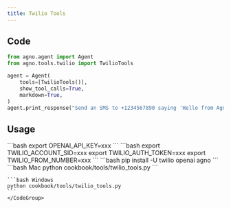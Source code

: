 ```yaml
---
title: Twilio Tools
---
```


## Code

```python cookbook/tools/twilio_tools.py
from agno.agent import Agent
from agno.tools.twilio import TwilioTools

agent = Agent(
    tools=[TwilioTools()],
    show_tool_calls=True,
    markdown=True,
)
agent.print_response("Send an SMS to +1234567890 saying 'Hello from Agno!'")
```

## Usage

<Steps>
  <Snippet file="create-venv-step.mdx" />

  <Step title="Set your API key">
    ```bash
    export OPENAI_API_KEY=xxx
    ```
  </Step> 

  <Step title="Set your Twilio credentials">
    ```bash
    export TWILIO_ACCOUNT_SID=xxx
    export TWILIO_AUTH_TOKEN=xxx
    export TWILIO_FROM_NUMBER=xxx
    ```
  </Step>

  <Step title="Install libraries">
    ```bash
    pip install -U twilio openai agno
    ```
  </Step>

  <Step title="Run Agent">
    <CodeGroup>
    ```bash Mac
    python cookbook/tools/twilio_tools.py
    ```

    ```bash Windows
    python cookbook/tools/twilio_tools.py
    ```
    </CodeGroup>
  </Step>
</Steps>